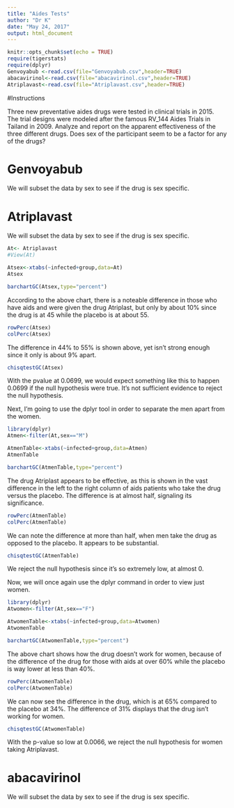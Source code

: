 ```yaml
---
title: "Aides Tests"
author: "Dr K"
date: "May 24, 2017"
output: html_document
---
```


```r
knitr::opts_chunk$set(echo = TRUE)
require(tigerstats)
require(dplyr)
Genvoyabub <-read.csv(file="Genvoyabub.csv",header=TRUE)
abacavirinol<-read.csv(file="abacavirinol.csv",header=TRUE)
Atriplavast<-read.csv(file="Atriplavast.csv",header=TRUE)
```

#Instructions

Three new preventative aides drugs were tested in clinical trials in 2015. The trial designs were modeled after the famous RV_144 Aides Trials in Tailand in 2009.  Analyze and report on the apparent effectiveness of the three different drugs. Does sex of the participant seem to be a factor for any of the drugs?


# Genvoyabub

We will subset the data by sex to see if the drug is sex specific.


# Atriplavast

We will subset the data by sex to see if the drug is sex specific.

```r
At<- Atriplavast
#View(At)
```

```r
Atsex<-xtabs(~infected+group,data=At)
Atsex
```

```r
barchartGC(Atsex,type="percent")
```

  According to the above chart, there is a noteable difference in those who have aids and were given the drug Atriplast, but only by about 10% since the drug is at 45 while the placebo is at about 55.
  
```r
rowPerc(Atsex)
colPerc(Atsex)
```
The difference in 44% to 55% is shown above, yet isn't strong enough since it only is about 9% apart. 

```r
chisqtestGC(Atsex)
```
With the pvalue at 0.0699, we would expect something like this to happen 0.0699 if the null hypothesis were true. It's not sufficient evidence to reject the null hypothesis.

Next, I'm going to use the dplyr tool in order to separate the men apart from the women.

```r
library(dplyr)
Atmen<-filter(At,sex=="M")
```
```r
AtmenTable<-xtabs(~infected+group,data=Atmen)
AtmenTable
```


```r
barchartGC(AtmenTable,type="percent")
```
  
  The drug Atriplast appears to be effective, as this is shown in the vast difference in the left to the right column of aids patients who take the drug versus the placebo. The difference is at almost half, signaling its significance.

```r
rowPerc(AtmenTable)
colPerc(AtmenTable)
```
We can note the difference at more than half, when men take the drug as opposed to the placebo. It appears to be substantial.

```r
chisqtestGC(AtmenTable)
```
We reject the null hypothesis since it's so extremely low, at almost 0.

Now, we will once again use the dplyr command in order to view just women.
```r
library(dplyr)
Atwomen<-filter(At,sex=="F")
``` 
```r
AtwomenTable<-xtabs(~infected+group,data=Atwomen)
AtwomenTable
```

```r
barchartGC(AtwomenTable,type="percent")
```
  
  The above chart shows how the drug doesn't work for women, because of the difference of the drug for those with aids at over 60% while the placebo is way lower at less than 40%.
  
```r
rowPerc(AtwomenTable)
colPerc(AtwomenTable)
```
We can now see the difference in the drug, which is at 65% compared to the placebo at 34%. The difference of 31% displays that the drug isn't working for women.

```r
chisqtestGC(AtwomenTable)
```
With the p-value so low at 0.0066, we reject the null hypothesis for women taking Atriplavast.




# abacavirinol

We will subset the data by sex to see if the drug is sex specific.






